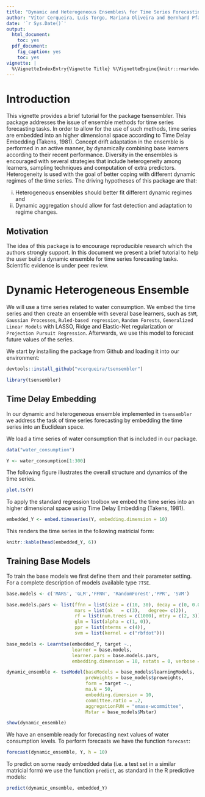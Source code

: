 ```yaml
---
title: "Dynamic and Heterogeneous Ensembles\ for Time Series Forecasting"
author: "Vítor Cerqueira, Luís Torgo, Mariana Oliveira and Bernhard Pfahringer"
date: '`r Sys.Date()`'
output:
  html_document:
    toc: yes
  pdf_document:
    fig_caption: yes
    toc: yes
vignette: |
  %\VignetteIndexEntry{Vignette Title} %\VignetteEngine{knitr::rmarkdown} %\VignetteEncoding{UTF-8}
---
```


# Introduction

This vignette provides a brief tutorial for the package tsensembler. This package addresses the issue of ensemble methods for time series forecasting tasks. In order to allow for the use of such methods, time series are embedded into an higher dimensional space according to Time Delay Embedding (Takens, 1981). Concept drift adaptation in the ensemble is performed in an active manner, by dynamically combining base learners according to their recent performance. Diversity in the ensembles is encouraged with several strategies that include heterogeneity among learners, sampling techniques and computation of extra predictors. Heterogeneity is used with the goal of better coping with different dynamic regimes of the time series. The driving hypotheses of this package are that:   

i) Heterogeneous ensembles should better fit different dynamic regimes and
ii) Dynamic aggregation should allow for fast detection and adaptation to regime changes.

## Motivation

The idea of this package is to encourage reproducible research which the authors strongly support. In this document we present a brief tutorial to help the user build a dynamic ensemble for time series forecasting tasks. Scientific evidence is under peer review.

# Dynamic Heterogeneous Ensemble

We will use a time series related to water consumption. We embed the time series and then create an ensemble with several base learners, such as `SVM`, `Gaussian Processes`, `Ruled-based regression`, `Random Forests`, `Generalized Linear Models` with LASSO, Ridge and Elastic-Net regularization or `Projection Pursuit Regression`. Afterwards, we use this model to forecast future values of the series.

We start by installing the package from Github and loading it into our environment:

```r
devtools::install_github("vcerqueira/tsensembler") 
```

```r
library(tsensembler)
```


## Time Delay Embedding

In our dynamic and heterogeneous ensemble implemented in `tsensembler` we address the task of time series forecasting by embedding the time series into an Euclidean space.

We load a time series of water consumption that is included in our package.
```r
data("water_consumption")

Y <- water_consumption[1:300]
```

The following figure illustrates the overall structure and dynamics of the time series.
```r
plot.ts(Y)
```

To apply the standard regression toolbox we embed the time series into an higher dimensional space using Time Delay Embedding (Takens, 1981).

```r
embedded_Y <- embed.timeseries(Y, embedding.dimension = 10)
```

This renders the time series in the following matricial form:
```r
knitr::kable(head(embedded_Y, 6))
```

## Training Base Models

To train the base models we first define them and their parameter setting. For a complete description of models available type `?TSE`.

```r
base.models <- c('MARS', 'GLM','FFNN', 'RandomForest','PPR', 'SVM')

base.models.pars <- list(ffnn = list(size = c(10, 30), decay = c(0, 0.05), maxit = 750),
                         mars = list(nk   = c(3),   degree= c(2)),
                         rf = list(num.trees = c(1000), mtry = c(2, 3)),
                         glm = list(alpha = c(1, 0)), 
                         ppr = list(nterms = c(4)),
                         svm = list(kernel = c("rbfdot")))

```

```r
base_models <- Learntse(embedded_Y, target ~.,
                        learner = base.models,
                        learner.pars = base.models.pars,
                        embedding.dimension = 10, nstats = 0, verbose = FALSE)

dynamic_ensemble <- tseModel(baseModels = base_models$learningModels,
                             preWeights = base_models$preweights,
                             form = target ~.,
                             ma.N = 50,
                             embedding.dimension = 10,
                             committee.ratio = .2,
                             aggregationFUN = "emase-wcommittee",
                             Mstar = base_models$Mstar)

show(dynamic_ensemble)
```

We have an ensemble ready for forecasting next values of water consumption levels. To perform forecasts we have the function `forecast`:

```r
forecast(dynamic_ensemble, Y, h = 10)
```

To predict on some ready embedded data (i.e. a test set in a similar matricial form) we use the function `predict`, as standard in the R predictive models:

```r
predict(dynamic_ensemble, embedded_Y)
```



